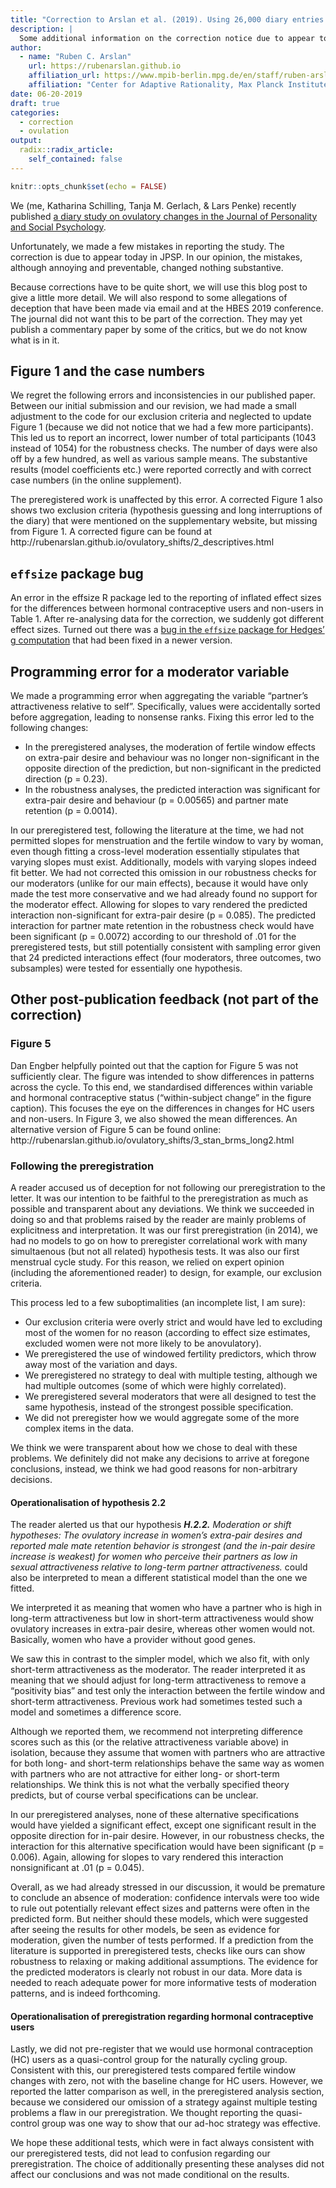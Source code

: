 ```yaml
---
title: "Correction to Arslan et al. (2019). Using 26,000 diary entries to show ovulatory changes in sexual desire and behavior"
description: |
  Some additional information on the correction notice due to appear today.
author:
  - name: "Ruben C. Arslan"
    url: https://rubenarslan.github.io
    affiliation_url: https://www.mpib-berlin.mpg.de/en/staff/ruben-arslan
    affiliation: "Center for Adaptive Rationality, Max Planck Institute for Human Development, Berlin" 
date: 06-20-2019
draft: true
categories: 
  - correction
  - ovulation
output:
  radix::radix_article:
    self_contained: false
---
```


```r
knitr::opts_chunk$set(echo = FALSE)
```

We (me, Katharina Schilling, Tanja M. Gerlach, & Lars Penke) recently published [a diary study on ovulatory changes
in the Journal of Personality and Social Psychology](https://psycnet.apa.org/record/2018-41799-001).

Unfortunately, we made a few mistakes in reporting the study. The correction is due to appear today in JPSP. In our opinion,
the mistakes, although annoying and preventable, changed nothing substantive.

Because corrections have to be quite short, we will use this blog post to give a little more detail. We will also respond
to some allegations of deception that have been made via email and at the HBES 2019 conference. The journal did not want this 
to be part of the correction. They may yet publish a commentary paper by some of the critics, but we do not know what is in it.


## Figure 1 and the case numbers

We regret the following errors and inconsistencies in our published paper. Between our initial submission and our revision, we had made a small adjustment to the code for our exclusion criteria and neglected to update Figure 1 (because we did not notice that we had a few more participants). This led us to report an incorrect, lower number of total participants (1043 instead of 1054) for the robustness checks. The number of days were also off by a few hundred, as well as various sample means. 
The substantive results (model coefficients etc.) were reported correctly and with correct case numbers (in the online supplement). 

The preregistered work is unaffected by this error. A corrected Figure 1 also shows two exclusion criteria (hypothesis guessing and long interruptions of the diary) that were mentioned on the supplementary website, but missing from Figure 1.
A corrected figure can be found at http://rubenarslan.github.io/ovulatory_shifts/2_descriptives.html 

## `effsize` package bug

An error in the effsize R package led to the reporting of inflated effect sizes for the differences between hormonal contraceptive users and non-users in Table 1. After re-analysing data for the correction, we suddenly got different effect sizes. Turned out there was a [bug in the `effsize` package for Hedges' g computation](https://github.com/mtorchiano/effsize/issues/32) that had been fixed in a newer version.

## Programming error for a moderator variable

We made a programming error when aggregating the variable "partner's attractiveness relative to self". Specifically, values were accidentally sorted before aggregation, leading to nonsense ranks. Fixing this error led to the following changes:

- In the preregistered analyses, the moderation of fertile window effects on extra-pair desire and behaviour was no longer non-significant in the opposite direction of the prediction, but non-significant in the predicted direction (p = 0.23). 
- In the robustness analyses, the predicted interaction was significant for extra-pair desire and behaviour (p = 0.00565) and partner mate retention (p = 0.0014). 

In our preregistered test, following the literature at the time, we had not permitted slopes for menstruation and the fertile window to vary by woman, even though fitting a cross-level moderation essentially stipulates that varying slopes must exist. Additionally, models with varying slopes indeed fit better. We had not corrected this omission in our robustness checks for our moderators (unlike for our main effects), because it would have only made the test more conservative and we had already found no support for the moderator effect. Allowing for slopes to vary rendered the predicted interaction non-significant for extra-pair desire (p = 0.085). The predicted interaction for partner mate retention in the robustness check would have been significant (p = 0.0072) according to our threshold of .01 for the preregistered tests, but still potentially consistent with sampling error given that 24 predicted interactions effect (four moderators, three outcomes, two subsamples) were tested for essentially one hypothesis.

## Other post-publication feedback (not part of the correction)

### Figure 5

Dan Engber helpfully pointed out that the caption for Figure 5 was not sufficiently clear. The figure was intended to show differences in patterns across the cycle. To this end, we standardised differences within variable and hormonal contraceptive status ("within-subject change" in the figure caption). This focuses the eye on the differences in changes for HC users and non-users. In Figure 3, we also showed the mean differences. An alternative version of Figure 5 can be found online: http://rubenarslan.github.io/ovulatory_shifts/3_stan_brms_long2.html 

### Following the preregistration

A reader accused us of deception for not following our preregistration to the letter. It was our intention to be faithful to the preregistration as much as possible and transparent about any deviations. We think we succeeded in doing so and that problems raised by the reader are mainly problems of explicitness and interpretation. It was our first preregistration (in 2014), we had no models to go on how to preregister correlational work with many simultaenous (but not all related) hypothesis tests. It was also our first menstrual cycle study. For this reason, we relied on expert opinion (including the aforementioned reader) to design, for example, our exclusion criteria.

This process led to a few suboptimalities (an incomplete list, I am sure):

- Our exclusion criteria were overly strict and would have led to excluding most of the women for no reason (according to effect size estimates, excluded women were not more likely to be anovulatory).
- We preregistered the use of windowed fertility predictors, which throw away most of the variation and days.
- We preregistered no strategy to deal with multiple testing, although we had multiple outcomes (some of which were highly correlated).
- We preregistered several moderators that were all designed to test the same hypothesis, instead of the strongest possible specification.
- We did not preregister how we would aggregate some of the more complex items in the data.

We think we were transparent about how we chose to deal with these problems. We definitely did not make any decisions to arrive at foregone conclusions, instead, we think we had good reasons for non-arbitrary decisions.

#### Operationalisation of hypothesis 2.2

The reader alerted us that our hypothesis ___H.2.2.__ Moderation or shift hypotheses: The ovulatory increase in women’s extra-pair desires and reported male mate retention behavior is strongest (and the in-pair desire increase is weakest) for women who perceive their partners as low in sexual attractiveness relative to long-term partner attractiveness._ could also be interpreted to mean a different statistical model than the one we fitted. 

We interpreted it as meaning that women who have a partner who is high in long-term attractiveness but low in short-term attractiveness would show ovulatory increases in extra-pair desire, whereas other women would not. Basically, women who have a provider without good genes.

We saw this in contrast to the simpler model, which we also fit, with only short-term attractiveness as the moderator. The reader interpreted it as meaning that we should adjust for long-term attractiveness to remove a "positivity bias" and test only the interaction between the fertile window and short-term attractiveness. Previous work had sometimes tested such a model and sometimes a difference score. 

Although we reported them, we recommend not interpreting difference scores such as this (or the relative attractiveness variable above) in isolation, because they assume that women with partners who are attractive for both long- and short-term relationships behave the same way as women with partners who are not attractive for either long- or short-term relationships. We think this is not what the verbally specified theory predicts, but of course verbal specifications can be unclear.

In our preregistered analyses, none of these alternative specifications would have yielded a significant effect, except one significant result in the opposite direction for in-pair desire. However, in our robustness checks, the interaction for this alternative specification would have been significant (p = 0.006). Again, allowing for slopes to vary rendered this interaction nonsignificant at .01 (p = 0.045).

Overall, as we had already stressed in our discussion, it would be premature to conclude an absence of moderation: confidence intervals were too wide to rule out potentially relevant effect sizes and patterns were often in the predicted form. But neither should these models, which were suggested after seeing the results for other models, be seen as evidence for moderation, given the number of tests performed. If a prediction from the literature is supported in preregistered tests, checks like ours can show robustness to relaxing or making additional assumptions. The evidence for the predicted moderators is clearly not robust in our data. More data is needed to reach adequate power for more informative tests of moderation patterns, and is indeed forthcoming.

#### Operationalisation of preregistration regarding hormonal contraceptive users
Lastly, we did not pre-register that we would use hormonal contraception (HC) users as a quasi-control group for the naturally cycling group. Consistent with this, our preregistered tests compared fertile window changes with zero, not with the baseline change for HC users. However, we reported the latter comparison as well, in the preregistered analysis section, because we considered our omission of a strategy against multiple testing problems a flaw in our preregistration. We thought reporting the quasi-control group was one way to show that our ad-hoc strategy was effective.

We hope these additional tests, which were in fact always consistent with our preregistered tests, did not lead to confusion regarding our preregistration. The choice of additionally presenting these analyses did not affect our conclusions and was not made conditional on the results.

